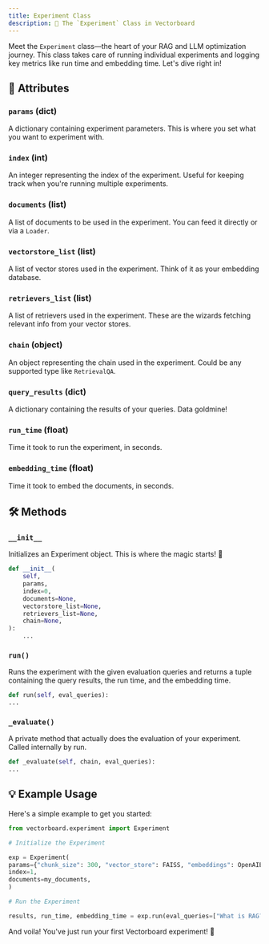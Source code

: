 ```yaml
---
title: Experiment Class
description: 🎯 The `Experiment` Class in Vectorboard
---
```


Meet the `Experiment` class—the heart of your RAG and LLM optimization journey. This class takes care of running individual experiments and logging key metrics like run time and embedding time. Let's dive right in!

## 🎨 Attributes

### `params` (dict)

A dictionary containing experiment parameters. This is where you set what you want to experiment with.

### `index` (int)

An integer representing the index of the experiment. Useful for keeping track when you're running multiple experiments.

### `documents` (list)

A list of documents to be used in the experiment. You can feed it directly or via a `Loader`.

### `vectorstore_list` (list)

A list of vector stores used in the experiment. Think of it as your embedding database.

### `retrievers_list` (list)

A list of retrievers used in the experiment. These are the wizards fetching relevant info from your vector stores.

### `chain` (object)

An object representing the chain used in the experiment. Could be any supported type like `RetrievalQA`.

### `query_results` (dict)

A dictionary containing the results of your queries. Data goldmine!

### `run_time` (float)

Time it took to run the experiment, in seconds.

### `embedding_time` (float)

Time it took to embed the documents, in seconds.

## 🛠 Methods

### `__init__`

Initializes an Experiment object. This is where the magic starts! 🎩

```python
def __init__(
    self,
    params,
    index=0,
    documents=None,
    vectorstore_list=None,
    retrievers_list=None,
    chain=None,
):
    ...
```

### `run()`

Runs the experiment with the given evaluation queries and returns a tuple containing the query results, the run time, and the embedding time.

```python
def run(self, eval_queries):
...
```

### `_evaluate()`

A private method that actually does the evaluation of your experiment. Called internally by run.

```python
def _evaluate(self, chain, eval_queries):
...
```

## 💡 Example Usage

Here's a simple example to get you started:

```python
from vectorboard.experiment import Experiment

# Initialize the Experiment

exp = Experiment(
params={"chunk_size": 300, "vector_store": FAISS, "embeddings": OpenAIEmbeddings()},
index=1,
documents=my_documents,
)

# Run the Experiment

results, run_time, embedding_time = exp.run(eval_queries=["What is RAG?", "Explain LLM"])
```

And voila! You've just run your first Vectorboard experiment! 🎉
